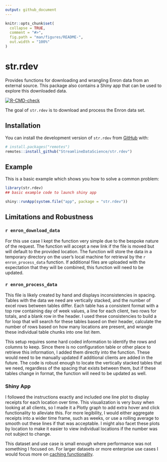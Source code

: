 ```yaml
---
output: github_document
---
```


<!-- README.md is generated from README.Rmd. Please edit that file -->

```r
knitr::opts_chunk$set(
  collapse = TRUE,
  comment = "#>",
  fig.path = "man/figures/README-",
  out.width = "100%"
)
```

# str.rdev

Provides functions for downloading and wrangling Enron data from an external source. This package also contains a Shiny app that can be used to explore this downloaded data.

<!-- badges: start -->
[![R-CMD-check](https://github.com/StreamlineDataScience/str.rdev/actions/workflows/R-CMD-check.yaml/badge.svg)](https://github.com/StreamlineDataScience/str.rdev/actions/workflows/R-CMD-check.yaml)
<!-- badges: end -->

The goal of `str.rdev` is to download and process the Enron data set.

## Installation

You can install the development version of `str.rdev` from [GitHub](https://github.com/) with:

``` r
# install.packages("remotes")
remotes::install_github("StreamlineDataScience/str.rdev")
```

## Example

This is a basic example which shows you how to solve a common problem:

```r
library(str.rdev)
## basic example code to launch shiny app

shiny::runApp(system.file("app", package = "str.rdev"))
```

## Limitations and Robustness

### `r enron_download_data`

For this use case I kept the function very simple due to the bespoke nature of the request. The function will accept a new link if the file is moved but will default to the provided location. The function will store the data in a temporary directory on the user's local machine for retrieval by the `r enron_process_data` function. If additional files are uploaded with the expectation that they will be combined, this function will need to be updated.

### `r enron_process_data`

This file is likely created by hand and displays inconsistencies in spacing. Tables with the data we need are vertically stacked, and the number of excel rows between tables differ. Each table has a consistent format with a top row containing day of week values, a line for each client, two rows for totals, and a blank row in the header. I used these consistencies to build a for loop that will search for these tables based on their header, calculate the number of rows based on how many locations are present, and wrangle these individual table chunks into one list item.

This setup requires some hard coded information to identify the rows and columns to keep. Since there is no configuration table or other place to retrieve this information, I added them directly into the function. These would need to be manually updated if additional clients are added in the future. The code is robust enough to locate the vertically stacked tables that we need, regardless of the spacing that exists between them, but if these tables change in format, the function will need to be updated as well. 

### Shiny App

I followed the instructions exactly and included one line plot to display receipts for each location over time. This visualization is very busy when looking at all clients, so I made it a Plotly graph to add extra hover and click functionality to alleviate this. For more legibility, I would either aggregate receipts into a wider time frame, such as weeks, or use a rolling average to smooth out these lines if that was acceptable. I might also facet these plots by location to make it easier to view individual locations if the number was not subject to change.

This dataset and use case is small enough where performance was not something I focused on. For larger datasets or more enterprise use cases I would focus more on [caching functionality](https://shiny.rstudio.com/articles/caching.html).
